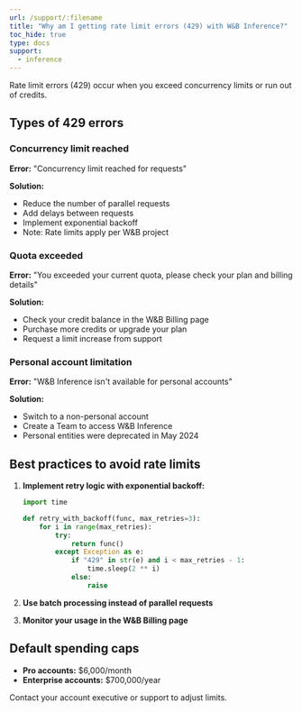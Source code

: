 ```yaml
---
url: /support/:filename
title: "Why am I getting rate limit errors (429) with W&B Inference?"
toc_hide: true
type: docs
support:
  - inference
---
```


Rate limit errors (429) occur when you exceed concurrency limits or run out of credits.

## Types of 429 errors

### Concurrency limit reached
**Error:** "Concurrency limit reached for requests"

**Solution:**
- Reduce the number of parallel requests
- Add delays between requests
- Implement exponential backoff
- Note: Rate limits apply per W&B project

### Quota exceeded
**Error:** "You exceeded your current quota, please check your plan and billing details"

**Solution:**
- Check your credit balance in the W&B Billing page
- Purchase more credits or upgrade your plan
- Request a limit increase from support

### Personal account limitation
**Error:** "W&B Inference isn't available for personal accounts"

**Solution:**
- Switch to a non-personal account
- Create a Team to access W&B Inference
- Personal entities were deprecated in May 2024

## Best practices to avoid rate limits

1. **Implement retry logic with exponential backoff:**
   ```python
   import time
   
   def retry_with_backoff(func, max_retries=3):
       for i in range(max_retries):
           try:
               return func()
           except Exception as e:
               if "429" in str(e) and i < max_retries - 1:
                   time.sleep(2 ** i)
               else:
                   raise
   ```

2. **Use batch processing instead of parallel requests**

3. **Monitor your usage in the W&B Billing page**

## Default spending caps

- **Pro accounts:** $6,000/month
- **Enterprise accounts:** $700,000/year

Contact your account executive or support to adjust limits. 